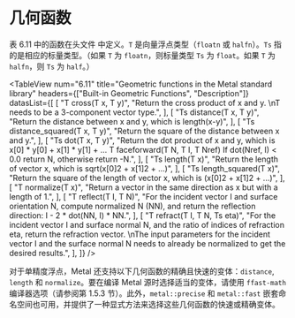 # 几何函数

<OrigninalPDF title="6.8 Geometric Functions" />

表 6.11 中的函数在头文件 中定义。`T` 是向量浮点类型（`floatn` 或 `halfn`）。`Ts` 指的是相应的标量类型。（如果 `T` 为 `floatn`，则标量类型 `Ts` 为 `float`。如果 `T` 为 `halfn`，则 `Ts` 为 `half`。）

<TableView
  num="6.11"
  title="Geometric functions in the Metal standard library"
  headers={["Built-in Geometric Functions", "Description"]}
  datasList={[
    [
      "T cross(T x, T y)",
      "Return the cross product of x and y. \nT needs to be a 3-component vector type.",
    ],
    [
      "Ts distance(T x, T y)",
      "Return the distance between x and y, which is length(x-y)",
    ],
    [
      "Ts distance_squared(T x, T y)",
      "Return the square of the distance between x and y.",
    ],
    [
      "Ts dot(T x, T y)",
      "Return the dot product of x and y, which is x[0] * y[0] + x[1] * y[1] + ... T faceforward(T N, T I, T Nref) If dot(Nref, I) < 0.0 return N, otherwise return -N.",
    ],
    [
      "Ts length(T x)",
      "Return the length of vector x, which is sqrt(x[0]2 + x[1]2 + ...)",
    ],
    [
      "Ts length_squared(T x)",
      "Return the square of the length of vector x, which is (x[0]2 + x[1]2 + ...)",
    ],
    [
      "T normalize(T x)",
      "Return a vector in the same direction as x but with a length of 1.",
    ],
    [
      "T reflect(T I, T N)",
      "For the incident vector I and surface orientation N, compute normalized N (NN), and return the reflection direction: I - 2 * dot(NN, I) * NN.",
    ],
    [
      "T refract(T I, T N, Ts eta)",
      "For the incident vector I and surface normal N, and the ratio of indices of refraction eta, return the refraction vector. \nThe input parameters for the incident vector I and the surface normal N needs to already be normalized to get the desired results.",
    ],
  ]}
/>

对于单精度浮点，Metal 还支持以下几何函数的精确且快速的变体：`distance`, `length` 和 `normalize`。要在编译 Metal 源时选择适当的变体，请使用 `ffast-math` 编译器选项（请参阅第 1.5.3 节）。此外，`metal::precise` 和 `metal::fast` 嵌套命名空间也可用，并提供了一种显式方法来选择这些几何函数的快速或精确变体。
